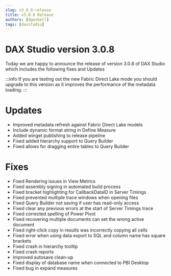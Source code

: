 ```yaml
---
slug: v3_0_8-release
title: v3.0.8 Release
authors: [dgosbell]
tags: [daxstudio]
---
```


# DAX Studio version 3.0.8

Today we are happy to announce the release of version 3.0.8 of DAX Studio which includes the following fixes and Updates
<!-- truncate -->
:::info
If you are testing out the new Fabric Direct Lake mode you should upgrade to this version as it improves the performance of the metadata loading.
:::

# Updates
 * Improved metadata refresh against Fabric Direct Lake models
 * Include dynamic format string in Define Measure
 * Added winget publishing to release pipeline
 * Fixed <Issue id="1130"/> added hierarchy support to Query Builder
 * Fixed <Issue id="1135"/> allows for dragging entire tables to Query Builder

# Fixes
 * Fixed <Issue id="1099"/> Rendering issues in View Metrics
 * Fixed <Issue id="1104"/> assembly signing in automated build process
 * Fixed <Issue id="1105"/> bracket highlighting for CallbackDataID in Server Timings
 * Fixed <Issue id="1111"/> prevented multiple trace windows when opening files
 * Fixed <Issue id="1119"/> Query Builder not saving if user has read-only access
 * Fixed <Issue id="1120"/> clear any previous errors at the start of Server Timings trace
 * Fixed <Issue id="1123"/> corrected spelling of Power Pivot
 * Fixed <Issue id="1126"/> recovering multiple documents can set the wrong active document
 * Fixed <Issue id="1128"/> right-click copy in results was incorrectly copying all cells
 * Fixed <Issue id="1136"/> error when using data export to SQL and column name has square brackets 
 * Fixed crash in hierarchy tooltip
 * Fixed crash reports
 * Improved autosave clean-up
 * Fixed display of database name when connected to PBI Desktop
 * Fixed bug in expand measures

